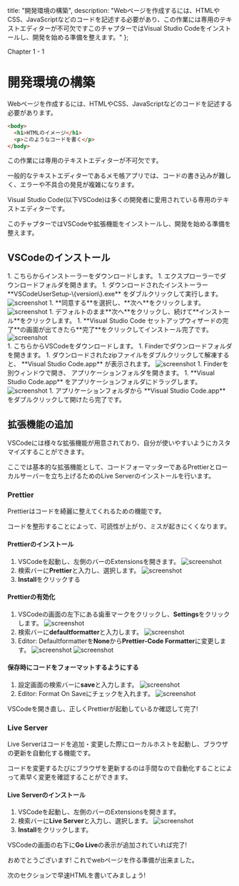
  title: "開発環境の構築",
  description: "Webページを作成するには、HTMLやCSS、JavaScriptなどのコードを記述する必要があり、この作業には専用のテキストエディターが不可欠ですこのチャプターではVisual Studio Codeをインストールし、開発を始める準備を整えます。"
};

Chapter 1 - 1

# 開発環境の構築

Webページを作成するには、HTMLやCSS、JavaScriptなどのコードを記述する必要があります。

```html
<body>
  <h1>HTMLのイメージ</h1>
  <p>このようなコードを書く</p>
</body>
```

この作業には専用のテキストエディターが不可欠です。

一般的なテキストエディターであるメモ帳アプリでは、コードの書き込みが難しく、エラーや不具合の発見が複雑になります。

Visual Studio Code(以下VSCode)は多くの開発者に愛用されている専用のテキストエディターです。

このチャプターではVSCodeや拡張機能をインストールし、開発を始める準備を整えます。

## VSCodeのインストール

<SyncTabMdx>
  <div data-label="windows">
    1. <Link href="https://go.microsoft.com/fwlink/?LinkID=534107" target="_blank" rel="noopener noreferrer">こちら</Link>からインストーラーをダウンロードします。
    1. エクスプローラーでダウンロードフォルダを開きます。
    1. ダウンロードされたインストーラー **VSCodeUserSetup-\{version\}.exe** をダブルクリックして実行します。
        <Image src="/img/01-01-windows-01.png" width={512} height={370} alt="screenshot" />
    1. **同意する**を選択し、**次へ**をクリックします。
        <Image src="/img/01-01-windows-02.png" width={512} height={387} alt="screenshot" />
    1. デフォルトのまま**次へ**をクリックし、続けて**インストール**をクリックします。
    1. **Visual Studio Code セットアップウィザードの完了**の画面が出てきたら**完了**をクリックしてインストール完了です。
        <Image src="/img/01-01-windows-03.png" width={512} height={387} alt="screenshot" />
  </div>
  <div data-label="mac">
    1. <Link href="https://go.microsoft.com/fwlink/?LinkID=534106" target="_blank" rel="noopener noreferrer">こちら</Link>からVSCodeをダウンロードします。
    1. Finderでダウンロードフォルダを開きます。
    1. ダウンロードされたzipファイルをダブルクリックして解凍すると、 **Visual Studio Code.app** が表示されます。
        <Image src="/img/01-01-mac-01.png" width={512} height={265} alt="screenshot" />
    1. Finderを別ウィンドウで開き、 アプリケーションフォルダを開きます。
    1. **Visual Studio Code.app** をアプリケーションフォルダにドラッグします。
        <Image src="/img/01-01-mac-02.png" width={512} height={367} alt="screenshot" />
    1. アプリケーションフォルダから **Visual Studio Code.app** をダブルクリックして開けたら完了です。
  </div>
</SyncTabMdx>

## 拡張機能の追加

VSCodeには様々な拡張機能が用意されており、自分が使いやすいようにカスタマイズすることができます。

ここでは基本的な拡張機能として、コードフォーマッターであるPrettierとローカルサーバーを立ち上げるためのLive Serverのインストールを行います。

### Prettier

Prettierはコードを綺麗に整えてくれるための機能です。

コードを整形することによって、可読性が上がり、ミスが起きにくくなります。

#### Prettierのインストール
1. VSCodeを起動し、左側のバーのExtensionsを開きます。
    <Image src="/img/01-01-prettier-01.png" width={512} height={385} alt="screenshot" />
1. 検索バーに**Prettier**と入力し、選択します。
    <Image src="/img/01-01-prettier-02.png" width={512} height={385} alt="screenshot" />
1. **Install**をクリックする

#### Prettierの有効化
1. VSCodeの画面の左下にある歯車マークをクリックし、**Settings**をクリックします。
    <Image src="/img/01-01-prettier-03.png" width={512} height={385} alt="screenshot" />
1. 検索バーに**defaultformatter**と入力します。
    <Image src="/img/01-01-prettier-04.png" width={512} height={385} alt="screenshot" />
1. Editor: Defaultformatterを**None**から**Prettier-Code Formatter**に変更します。
    <Image src="/img/01-01-prettier-05.png" width={512} height={385} alt="screenshot" />
    <Image src="/img/01-01-prettier-06.png" width={512} height={385} alt="screenshot" />

#### 保存時にコードをフォーマットするようにする
1. 設定画面の検索バーに**save**と入力します。
    <Image src="/img/01-01-prettier-07.png" width={512} height={385} alt="screenshot" />
1. Editor: Format On Saveにチェックを入れます。
    <Image src="/img/01-01-prettier-08.png" width={512} height={385} alt="screenshot" />

VSCodeを開き直し、正しくPrettierが起動しているか確認して完了!

### Live Server

Live Serverはコードを追加・変更した際にローカルホストを起動し、ブラウザの更新を自動化する機能です。

コードを変更するたびにブラウザを更新するのは手間なので自動化することによって素早く変更を確認することができます。

#### Live Serverのインストール
1. VSCodeを起動し、左側のバーのExtensionsを開きます。
1. 検索バーに**Live Server**と入力し、選択します。
    <Image src="/img/01-01-liveserver-01.png" width={512} height={385} alt="screenshot" />
1. **Install**をクリックします。

VSCodeの画面の右下に**Go Live**の表示が追加されていれば完了!

おめでとうございます! これでwebページを作る準備が出来ました。

次のセクションで早速HTMLを書いてみましょう!
